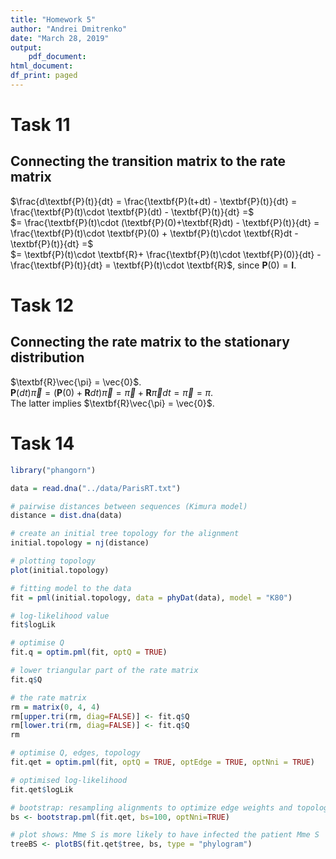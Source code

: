 ```yaml
---
title: "Homework 5"
author: "Andrei Dmitrenko"
date: "March 28, 2019"
output:
    pdf_document:
html_document:
df_print: paged
---
```

  
# Task 11

## Connecting the transition matrix to the rate matrix

$\frac{d\textbf{P}(t)}{dt} = \frac{\textbf{P}(t+dt) - \textbf{P}(t)}{dt} = \frac{\textbf{P}(t)\cdot \textbf{P}(dt) - \textbf{P}(t)}{dt} =$  
$= \frac{\textbf{P}(t)\cdot (\textbf{P}(0)+\textbf{R}dt) - \textbf{P}(t)}{dt} = \frac{\textbf{P}(t)\cdot \textbf{P}(0) + \textbf{P}(t)\cdot \textbf{R}dt - \textbf{P}(t)}{dt} =$  
$= \textbf{P}(t)\cdot \textbf{R}+ \frac{\textbf{P}(t)\cdot \textbf{P}(0)}{dt} - \frac{\textbf{P}(t)}{dt} = \textbf{P}(t)\cdot \textbf{R}$, since $\textbf{P}(0)=\textbf{I}$.

# Task 12

## Connecting the rate matrix to the stationary distribution

$\textbf{R}\vec{\pi} = \vec{0}$.  
$\textbf{P}(dt)\vec{\pi} = (\textbf{P}(0)+\textbf{R}dt)\vec{\pi} = \vec{\pi} + \textbf{R}\vec{\pi}dt = \vec{\pi} = \pi$.  
The latter implies $\textbf{R}\vec{\pi} = \vec{0}$.

# Task 14

```r
library("phangorn")

data = read.dna("../data/ParisRT.txt")

# pairwise distances between sequences (Kimura model)
distance = dist.dna(data)

# create an initial tree topology for the alignment
initial.topology = nj(distance)

# plotting topology
plot(initial.topology)
```

```r
# fitting model to the data
fit = pml(initial.topology, data = phyDat(data), model = "K80")

# log-likelihood value
fit$logLik
```

```r
# optimise Q
fit.q = optim.pml(fit, optQ = TRUE)

# lower triangular part of the rate matrix
fit.q$Q

# the rate matrix
rm = matrix(0, 4, 4)
rm[upper.tri(rm, diag=FALSE)] <- fit.q$Q
rm[lower.tri(rm, diag=FALSE)] <- fit.q$Q
rm
```

```r
# optimise Q, edges, topology
fit.qet = optim.pml(fit, optQ = TRUE, optEdge = TRUE, optNni = TRUE)

# optimised log-likelihood
fit.qet$logLik
```

```r
# bootstrap: resampling alignments to optimize edge weights and topology
bs <- bootstrap.pml(fit.qet, bs=100, optNni=TRUE)
```

```r
# plot shows: Mme S is more likely to have infected the patient Mme S 
treeBS <- plotBS(fit.qet$tree, bs, type = "phylogram")

```



